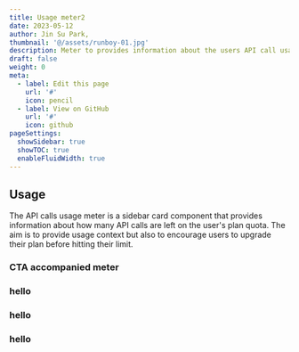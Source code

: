 ```yaml
---
title: Usage meter2
date: 2023-05-12
author: Jin Su Park,
thumbnail: '@/assets/runboy-01.jpg'
description: Meter to provides information about the users API call usage.
draft: false
weight: 0
meta:
  - label: Edit this page
    url: '#'
    icon: pencil
  - label: View on GitHub
    url: '#'
    icon: github
pageSettings:
  showSidebar: true
  showTOC: true
  enableFluidWidth: true
---
```



## Usage

The API calls usage meter is a sidebar card component that provides information about how many API calls are left on the user's plan quota. The aim is to provide usage context but also to encourage users to upgrade their plan before hitting their limit.

### CTA accompanied meter


<RinseUI url="/components/templates/usage-meter" src="/components/ui/templates/UsageMeter.astro">
  <UsageMeter />
</RinseUI>

### hello

<RinseUI url="/components/templates/usage-meter" src="/components/ui/templates/UsageMeter.astro">
  <UsageMeter />
</RinseUI>

### hello

<RinseUI url="/components/templates/usage-meter" src="/components/ui/templates/UsageMeter.astro">
  <UsageMeter />
</RinseUI>

### hello

<RinseUI url="/components/templates/usage-meter" src="/components/ui/templates/UsageMeter.astro">
  <UsageMeter />
</RinseUI>

